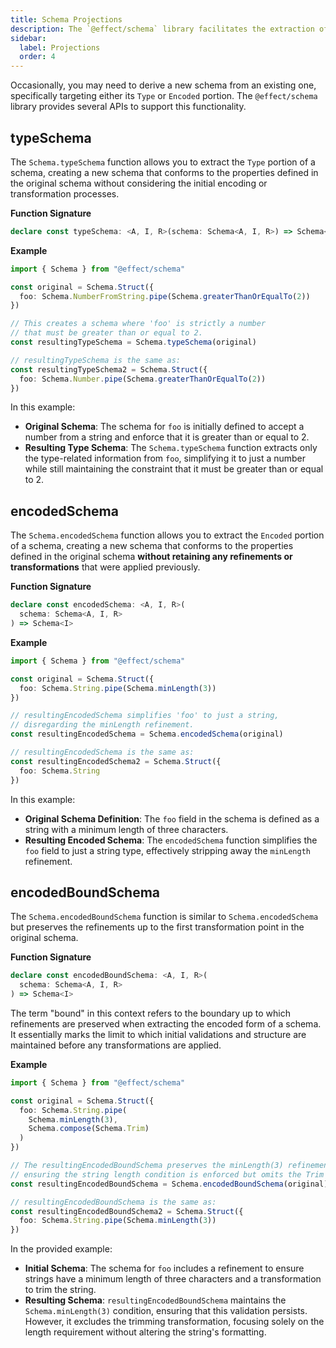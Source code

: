 ```yaml
---
title: Schema Projections
description: The `@effect/schema` library facilitates the extraction of `Type` or `Encoded` portions from schemas, streamlining the creation of new schemas based on old specifications.
sidebar:
  label: Projections
  order: 4
---
```


Occasionally, you may need to derive a new schema from an existing one, specifically targeting either its `Type` or `Encoded` portion. The `@effect/schema` library provides several APIs to support this functionality.

## typeSchema

The `Schema.typeSchema` function allows you to extract the `Type` portion of a schema, creating a new schema that conforms to the properties defined in the original schema without considering the initial encoding or transformation processes.

**Function Signature**

```ts showLineNumbers=false
declare const typeSchema: <A, I, R>(schema: Schema<A, I, R>) => Schema<A>
```

**Example**

```ts twoslash
import { Schema } from "@effect/schema"

const original = Schema.Struct({
  foo: Schema.NumberFromString.pipe(Schema.greaterThanOrEqualTo(2))
})

// This creates a schema where 'foo' is strictly a number
// that must be greater than or equal to 2.
const resultingTypeSchema = Schema.typeSchema(original)

// resultingTypeSchema is the same as:
const resultingTypeSchema2 = Schema.Struct({
  foo: Schema.Number.pipe(Schema.greaterThanOrEqualTo(2))
})
```

In this example:

- **Original Schema**: The schema for `foo` is initially defined to accept a number from a string and enforce that it is greater than or equal to 2.
- **Resulting Type Schema**: The `Schema.typeSchema` function extracts only the type-related information from `foo`, simplifying it to just a number while still maintaining the constraint that it must be greater than or equal to 2.

## encodedSchema

The `Schema.encodedSchema` function allows you to extract the `Encoded` portion of a schema,
creating a new schema that conforms to the properties defined in the original schema **without retaining any refinements or transformations** that were applied previously.

**Function Signature**

```ts showLineNumbers=false
declare const encodedSchema: <A, I, R>(
  schema: Schema<A, I, R>
) => Schema<I>
```

**Example**

```ts twoslash
import { Schema } from "@effect/schema"

const original = Schema.Struct({
  foo: Schema.String.pipe(Schema.minLength(3))
})

// resultingEncodedSchema simplifies 'foo' to just a string,
// disregarding the minLength refinement.
const resultingEncodedSchema = Schema.encodedSchema(original)

// resultingEncodedSchema is the same as:
const resultingEncodedSchema2 = Schema.Struct({
  foo: Schema.String
})
```

In this example:

- **Original Schema Definition**: The `foo` field in the schema is defined as a string with a minimum length of three characters.
- **Resulting Encoded Schema**: The `encodedSchema` function simplifies the `foo` field to just a string type, effectively stripping away the `minLength` refinement.

## encodedBoundSchema

The `Schema.encodedBoundSchema` function is similar to `Schema.encodedSchema` but preserves the refinements up to the first transformation point in the
original schema.

**Function Signature**

```ts showLineNumbers=false
declare const encodedBoundSchema: <A, I, R>(
  schema: Schema<A, I, R>
) => Schema<I>
```

The term "bound" in this context refers to the boundary up to which refinements are preserved when extracting the encoded form of a schema. It essentially marks the limit to which initial validations and structure are maintained before any transformations are applied.

**Example**

```ts twoslash
import { Schema } from "@effect/schema"

const original = Schema.Struct({
  foo: Schema.String.pipe(
    Schema.minLength(3),
    Schema.compose(Schema.Trim)
  )
})

// The resultingEncodedBoundSchema preserves the minLength(3) refinement,
// ensuring the string length condition is enforced but omits the Trim transformation.
const resultingEncodedBoundSchema = Schema.encodedBoundSchema(original)

// resultingEncodedBoundSchema is the same as:
const resultingEncodedBoundSchema2 = Schema.Struct({
  foo: Schema.String.pipe(Schema.minLength(3))
})
```

In the provided example:

- **Initial Schema**: The schema for `foo` includes a refinement to ensure strings have a minimum length of three characters and a transformation to trim the string.
- **Resulting Schema**: `resultingEncodedBoundSchema` maintains the `Schema.minLength(3)` condition, ensuring that this validation persists. However, it excludes the trimming transformation, focusing solely on the length requirement without altering the string's formatting.
